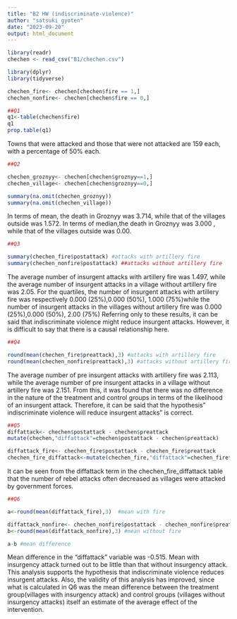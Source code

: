 ```yaml
---
title: "B2 HW (indiscriminate-violence)"
author: "satsuki gyoten"
date: "2023-09-20"
output: html_document
---
```


```r
library(readr)
chechen <- read_csv("B1/chechen.csv")

library(dplyr)
library(tidyverse)

chechen_fire<- chechen[chechen$fire == 1,]
chechen_nonfire<- chechen[chechen$fire == 0,]

```


```r
##Q1
q1<-table(chechen$fire)
q1
prop.table(q1)


```

Towns that were attacked and those that were not attacked are 159 each, with a percentage of 50% each.


```r
##Q2

chechen_groznyy<- chechen[chechen$groznyy==1,]
chechen_village<- chechen[chechen$groznyy==0,]

summary(na.omit(chechen_groznyy))
summary(na.omit(chechen_village))

```
In terms of mean, the death in Groznyy was 3.714, while that of the villages outside was 1.572. In terms of median,the death in Groznyy was 3.000 , while that of the villages outside was 0.00.


```r
##Q3

summary(chechen_fire$postattack) #attacks with artillery fire
summary(chechen_nonfire$postattack) ##attacks without artillery fire

```
The average number of insurgent attacks with artillery fire was 1.497, while the average number of insurgent attacks in a village without artillery fire was 2.05. For the quartiles, the number of insurgent attacks with artillery fire was respectively  0.000 (25%),0.000 (50%), 1.000 (75%)while the number of insurgent attacks in the villages without artillery fire was 0.000 (25%),0.000 (50%), 2.00 (75%)
Referring only to these results, it can be said that indiscriminate violence might reduce insurgent attacks. However, it is difficult to say that there is a causal relationship here.


```r
##Q4

round(mean(chechen_fire$preattack),3) #attacks with artillery fire
round(mean(chechen_nonfire$preattack),3) #attacks without artillery fire
```
The average number of pre insurgent attacks with artillery fire was 2.113, while the average number of pre insurgent attacks in a village without artillery fire was 2.151.
From this, it was found that there was no difference in the nature of the treatment and control groups in terms of the likelihood of an insurgent attack. Therefore, it can be said that the hypothesis" indiscriminate violence will reduce insurgent attacks" is correct.

```r
##Q5
diffattack<- chechen$postattack - chechen$preattack
mutate(chechen,"diffattack"=chechen$postattack - chechen$preattack)

diffattack_fire<- chechen_fire$postattack - chechen_fire$preattack
chechen_fire_diffattack<-mutate(chechen_fire,"diffattack"=chechen_fire$postattack - chechen_fire$preattack)


```
It  can be seen from the diffattack term in the chechen_fire_diffattack table that the number of rebel attacks often decreased as villages were attacked by government forces.


```r
##Q6

a<-round(mean(diffattack_fire),3)  #mean with fire

diffattack_nonfire<- chechen_nonfire$postattack - chechen_nonfire$preattack
b<-round(mean(diffattack_nonfire),3) #mean without fire

a-b #mean difference


```

Mean difference in the "diffattack" variable was -0.515. Mean with insurgency attack turned out to be little than that without insurgency attack.
This analysis supports the hypothesis that indiscriminate violence reduces insurgent attacks.
Also, the validity of this analysis has improved, since what is calculated in Q6 was the mean difference between the treatment group(villages with insurgency attack) and control groups (villages without insurgency attacks) itself an estimate of the average effect of the intervention.
